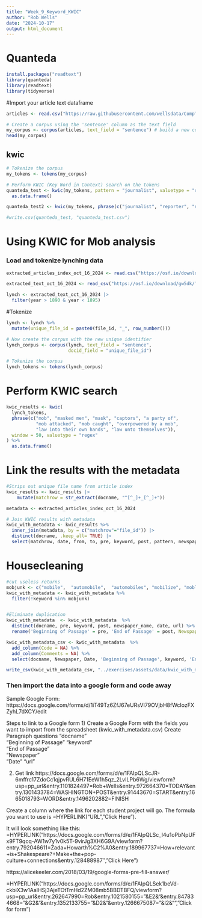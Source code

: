 ```yaml
---
title: "Week_9_Keyword_KWIC"
author: "Rob Wells"
date: "2024-10-17"
output: html_document
---
```

# Quanteda

```r
install.packages("readtext")
library(quanteda)
library(readtext)
library(tidyverse)

```

#Import your article text dataframe
```r
articles <- read.csv("https://raw.githubusercontent.com/wellsdata/CompText_Jour/refs/heads/main/exercises/assets/data/kemi_df2.csv")
```



```r

# Create a corpus using the 'sentence' column as the text field
my_corpus <- corpus(articles, text_field = "sentence") # build a new corpus from the texts
head(my_corpus)


```

## kwic

```r

# Tokenize the corpus
my_tokens <- tokens(my_corpus)

# Perform KWIC (Key Word in Context) search on the tokens
quanteda_test <- kwic(my_tokens, pattern = "journalist", valuetype = "regex") %>% 
  as.data.frame()

quanteda_test2 <- kwic(my_tokens, phrase(c("journalist", "reporter", "newspaper", "killer", "murdered", "killed", "investigate crimes against")), window = 50, valuetype = "regex") %>% as.data.frame() 

#write.csv(quanteda_test, "quanteda_test.csv")

```

# Using KWIC for Mob analysis
### Load and tokenize lynching data
```r
extracted_articles_index_oct_16_2024 <- read.csv("https://osf.io/download/uxw3a/?view_only=6c106acd6cb54f6f849e8c6f9098809f")

extracted_text_oct_16_2024 <- read_csv("https://osf.io/download/gw5dk/?view_only=6c106acd6cb54f6f849e8c6f9098809f")

lynch <- extracted_text_oct_16_2024 |> 
  filter(year > 1890 & year < 1895)
```

#Tokenize 
```r
lynch <- lynch %>%
  mutate(unique_file_id = paste0(file_id, "_", row_number()))

# Now create the corpus with the new unique identifier
lynch_corpus <- corpus(lynch, text_field = "sentence", 
                       docid_field = "unique_file_id")

# Tokenize the corpus
lynch_tokens <- tokens(lynch_corpus)
```

# Perform KWIC search
```r
kwic_results <- kwic(
  lynch_tokens,
  phrase(c("mob", "masked men", "mask", "captors", "a party of", 
           "mob attacked", "mob caught", "overpowered by a mob", 
           "law into their own hands", "law unto themselves")),
  window = 50, valuetype = "regex"
) %>% 
  as.data.frame() 

```

# Link the results with the metadata
```r
#Strips out unique file name from article index 
kwic_results <- kwic_results |>  
    mutate(matchrow = str_extract(docname, "^[^_]+_[^_]+"))

metadata <- extracted_articles_index_oct_16_2024

# Join KWIC results with metadata 
kwic_with_metadata <- kwic_results %>%
  inner_join(metadata, by = c("matchrow"="file_id")) |> 
  distinct(docname, .keep_all= TRUE) |> 
  select(matchrow, date, from, to, pre, keyword, post, pattern, newspaper_name, newspaper_city, newspaper_state,black_press,url, docname)
```


# Housecleaning
```r
#cut useless returns
mobjunk <- c("mobile",  "automobile",  "automobiles", "mobilize", "mobley", "mobilizing", "democratic party of", "mobe", "moberly",  "mobil", "mobiles", "mobilized", "mobold")
kwic_with_metadata <- kwic_with_metadata %>%
  filter(!keyword %in% mobjunk)


#Eliminate duplication
kwic_with_metadata  <- kwic_with_metadata  %>% 
  distinct(docname, pre, keyword, post, newspaper_name, date, url) %>% 
  rename('Beginning of Passage' = pre, 'End of Passage' = post, Newspaper = newspaper_name, Date = date) 

kwic_with_metadata_csv <- kwic_with_metadata  %>%
  add_column(Code = NA) %>% 
  add_column(Comments = NA) %>% 
  select(docname, Newspaper, Date, 'Beginning of Passage', keyword, 'End of Passage', Code, Comments)

write_csv(kwic_with_metadata_csv, "../exercises/assets/data/kwic_with_metadata.csv")

```


### Then import the data into a google form and code away

Sample Google Form:
https://docs.google.com/forms/d/1iT49Tz6ZfJ67eURsVI79OVjbH8fWcIozFXZyhL7dXCY/edit



Steps to link to a Google form
1) Create a Google Form with the fields you want to import from the spreadsheet (kwic_with_metadata.csv)
Create Paragraph questions
"docname"              
"Beginning of Passage" 
"keyword"              
"End of Passage"      
"Newspaper"            
"Date"
"url"    

2) Get link
https://docs.google.com/forms/d/e/1FAIpQLScJR-6mffrc17ZdoCc1qjpvRUL6H71EeW1h5qz_2LvILPb6Wg/viewform?usp=pp_url&entry.1101824497=Rob+Wells&entry.972664370=TODAY&entry.1301433784=WASHINGTON+POST&entry.91443670=START&entry.1665018793=WORD&entry.1496202882=FINISH


Create a column where the link for each student project will go. The formula you want to use is =HYPERLINK(“URL”,”Click Here”).

It will look something like this:
=HYPERLINK(“https://docs.google.com/forms/d/e/1FAIpQLSc_I4u1oPbNpUFx9FT9qcq-AW1w7y1v0k5T-9virJg3XH6G9A/viewform?entry.792046611=Zada+Howarth%C2%A0&entry.189967737=How+relevant+is+Shakespeare?+Make+the+pop-culture+connections&entry.128488987″,”Click Here”)



https://alicekeeler.com/2018/03/19/google-forms-pre-fill-answer/




=HYPERLINK("https://docs.google.com/forms/d/e/1FAIpQLSek1beVd-ckbiX3w1AaIHSj3AjeTOtTmHd2ZM08mb5BBDTBFQ/viewform?usp=pp_url&entry.262647990=Rob&entry.1021580155="&E2&"&entry.847834668="&G2&"&entry.1352133755="&D2&"&entry.1266675087="&I2&"","Click for form")
